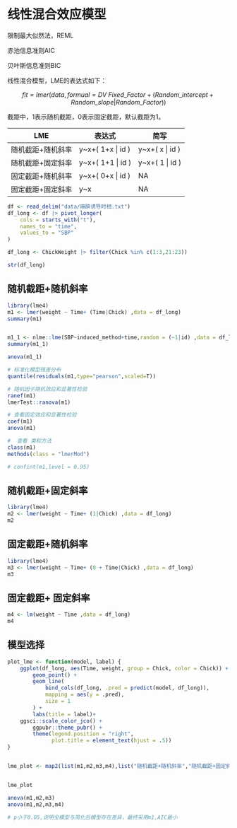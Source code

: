 # 线性混合效应模型

限制最大似然法，REML

赤池信息准则AIC

贝叶斯信息准则BIC

线性混合模型，LME的表达式如下：

$$
fit=lmer (data,formual= DV ~ Fixed\_Factor + (Random\_intercept + Random\_slope | Random\_Factor))
$$

截距中，1表示随机截距，0表示固定截距，默认截距为1。

| LME               | 表达式             | 简写             |
|-------------------|--------------------|------------------|
| 随机截距+随机斜率 | y\~x+( 1+x \| id ) | y\~x+( x \| id ) |
| 随机截距+固定斜率 | y\~x+( 1+1 \| id ) | y\~x+( 1 \| id ) |
| 固定截距+随机斜率 | y\~x+( 0+x \| id ) | NA               |
| 固定截距+固定斜率 | y\~x               | NA               |

```r
df <- read_delim("data/麻醉诱导时相.txt")
df_long <- df |> pivot_longer(
    cols = starts_with("t"),
    names_to = "time",
    values_to = "SBP"
)

```

```r

df_long <- ChickWeight |> filter(Chick %in% c(1:3,21:23))

str(df_long)
```

## 随机截距+随机斜率

```r
library(lme4)
m1 <- lmer(weight ~ Time+ (Time|Chick) ,data = df_long)
summary(m1)


m1_1 <- nlme::lme(SBP~induced_method+time,random = (~1|id) ,data = df_long)
summary(m1_1)

anova(m1_1)
```

```r
# 标准化模型残差分布
quantile(residuals(m1,type="pearson",scaled=T))

# 随机因子随机效应和显著性检验
ranef(m1)
lmerTest::ranova(m1)

# 查看固定效应和显著性检验
coef(m1)
anova(m1)

#  查看 类和方法
class(m1)
methods(class = "lmerMod")

# confint(m1,level = 0.95)
```

## 随机截距+固定斜率

```r
library(lme4)
m2 <- lmer(weight ~ Time+ (1|Chick) ,data = df_long)
m2
```

## 固定截距+随机斜率

```r
library(lme4)
m3 <- lmer(weight ~ Time+ (0 + Time|Chick) ,data = df_long)
m3
```

## 固定截距+ 固定斜率

```r
m4 <- lm(weight ~ Time ,data = df_long)
m4
```

## 模型选择

```r

plot_lme <- function(model, label) {
    ggplot(df_long, aes(Time, weight, group = Chick, color = Chick)) +
        geom_point() +
        geom_line(
            bind_cols(df_long, .pred = predict(model, df_long)),
            mapping = aes(y = .pred),
            size = 1
        ) +
        labs(title = label)+
    ggsci::scale_color_jco() +
        ggpubr::theme_pubr() +
        theme(legend.position = "right",
              plot.title = element_text(hjust = .5))
}


lme_plot <- map2(list(m1,m2,m3,m4),list("随机截距+随机斜率","随机截距+固定斜率","固定截距+随机斜率","固定截距+固定斜率"),plot_lme)


lme_plot
```

```r
anova(m1,m2,m3)
anova(m1,m2,m3,m4)

# p小于0.05,说明全模型与简化后模型存在差异，最终采用m1,AIC最小
```
